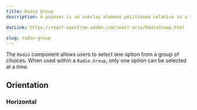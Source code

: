 ```yaml
---
title: Radio Group
description: A popover is an overlay element positioned relative to a trigger.

docLink: https://react-spectrum.adobe.com/react-aria/RadioGroup.html

slug: radio-group
---
```

The `Radio` component allows users to select one option from a group of choices. 
When used within a `Radio.Group`, only one option can be selected at a time.

<ComponentPreview name="radio-group/preview" />


## Orientation


### Horizontal

<ComponentPreview name="radio-group/horizontal" />


